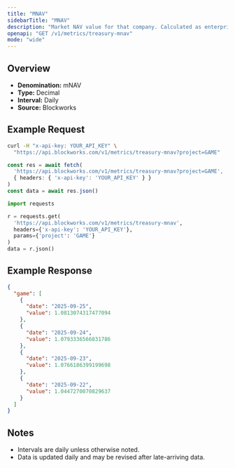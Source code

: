 ```yaml
---
title: "MNAV"
sidebarTitle: "MNAV"
description: "Market NAV value for that company. Calculated as enterprise value / NAV"
openapi: "GET /v1/metrics/treasury-mnav"
mode: "wide"
---
```


## Overview

- **Denomination:** mNAV
- **Type:** Decimal
- **Interval:** Daily
- **Source:** Blockworks

## Example Request

<CodeGroup>

```bash cURL
curl -H "x-api-key: YOUR_API_KEY" \
  "https://api.blockworks.com/v1/metrics/treasury-mnav?project=GAME"
```

```typescript TypeScript
const res = await fetch(
  'https://api.blockworks.com/v1/metrics/treasury-mnav?project=GAME',
  { headers: { 'x-api-key': 'YOUR_API_KEY' } }
)
const data = await res.json()
```

```python Python
import requests

r = requests.get(
  'https://api.blockworks.com/v1/metrics/treasury-mnav',
  headers={'x-api-key': 'YOUR_API_KEY'},
  params={'project': 'GAME'}
)
data = r.json()
```

</CodeGroup>

## Example Response

```json
{
  "game": [
    {
      "date": "2025-09-25",
      "value": 1.0813074317477094
    },
    {
      "date": "2025-09-24",
      "value": 1.0793336566831786
    },
    {
      "date": "2025-09-23",
      "value": 1.0766186399199698
    },
    {
      "date": "2025-09-22",
      "value": 1.0447270070829637
    }
  ]
}
```

## Notes
- Intervals are daily unless otherwise noted.
- Data is updated daily and may be revised after late-arriving data.